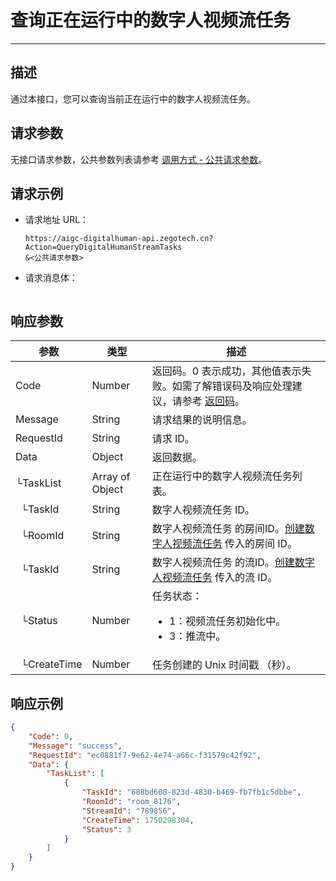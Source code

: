 # 查询正在运行中的数字人视频流任务

---

##  描述

通过本接口，您可以查询当前正在运行中的数字人视频流任务。


<PostPrototype link="https://aigc-digitalhuman-api.zegotech.cn?Action=QueryDigitalHumanStreamTasks" />

## 请求参数

无接口请求参数，公共参数列表请参考 [调用方式 - 公共请求参数](./../Accessing%20Server%20APIs.mdx#公共请求参数)。

## 请求示例

- 请求地址 URL：

    ```https
    https://aigc-digitalhuman-api.zegotech.cn?Action=QueryDigitalHumanStreamTasks
    &<公共请求参数>
    ```

- 请求消息体：

    ```json
    ```

## 响应参数

| 参数 | 类型 | 描述 |
|------|------|------|
| Code | Number | 返回码。0 表示成功，其他值表示失败。如需了解错误码及响应处理建议，请参考 [返回码](./../Return%20codes.mdx)。 |
| Message | String | 请求结果的说明信息。 |
| RequestId | String | 请求 ID。 |
| Data | Object | 返回数据。 |
| └TaskList | Array of Object | 正在运行中的数字人视频流任务列表。 |
| &nbsp;&nbsp;└TaskId      | String       | 数字人视频流任务 ID。 |
| &nbsp;&nbsp;└RoomId      | String       | 数字人视频流任务 的房间ID。[创建数字人视频流任务](./Create%Digital%20Human%20Stream%20Task.mdx) 传入的房间 ID。 |
| &nbsp;&nbsp;└TaskId      | String       | 数字人视频流任务 的流ID。[创建数字人视频流任务](./Create%Digital%20Human%20Stream%20Task.mdx) 传入的流 ID。 |
| &nbsp;&nbsp;└Status      | Number       | 任务状态：<ul><li>1：视频流任务初始化中。</li><li>3：推流中。</li></ul> |
| &nbsp;&nbsp;└CreateTime  | Number       | 任务创建的 Unix 时间戳 （秒）。 |


## 响应示例

```json
{
    "Code": 0,
    "Message": "success",
    "RequestId": "ec0881f7-9e62-4e74-a66c-f31579c42f92",
    "Data": {
        "TaskList": [
            {
                "TaskId": "688bd608-823d-4830-b469-fb7fb1c5dbbe",
                "RoomId": "room_8176",
                "StreamId": "789856",
                "CreateTime": 1750298304,
                "Status": 3
            }
        ]
    }
}
```